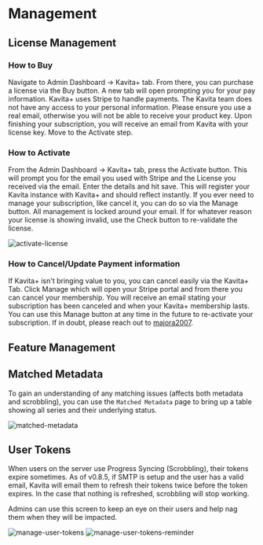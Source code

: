 
# Management


## License Management

### How to Buy
Navigate to Admin Dashboard -> Kavita+ tab. From there, you can purchase a license via the Buy button. A new tab will open prompting you for your pay information. Kavita+ uses Stripe to handle payments. The Kavita team does not have any access to your personal information. Please ensure you use a real email, otherwise you will not be able to receive your product key. Upon finishing your subscription, you will receive an email from Kavita with your license key. Move to the Activate step.

### How to Activate
From the Admin Dashboard -> Kavita+ tab, press the Activate button. This will prompt you for the email you used with Stripe and the License you received via the email. Enter the details and hit save. This will register your Kavita instance with Kavita+ and should reflect instantly. If you ever need to manage your subscription, like cancel it, you can do so via the Manage button. All management is locked around your email. If for whatever reason your license is showing invalid, use the Check button to re-validate the license.

![activate-license](../../public/kavita+/activate-license.png "activate-license")

### How to Cancel/Update Payment information
If Kavita+ isn't bringing value to you, you can cancel easily via the Kavita+ Tab. Click Manage which will open your Stripe portal and from there you can cancel your membership. You will receive an email stating your subscription has been canceled and when your Kavita+ membership lasts. You can use this Manage button at any time in the future to re-activate your subscription. If in doubt, please reach out to [majora2007](https://discord.com/invite/b52wT37kt7).

## Feature Management

## Matched Metadata
To gain an understanding of any matching issues (affects both metadata and scrobbling), you can use the `Matched Metadata` page to bring up a table 
showing all series and their underlying status. 

![matched-metadata](../../public/kavita+/matched-metadata.png "matched-metadata")

## User Tokens
When users on the server use Progress Syncing (Scrobbling), their tokens expire sometimes. As of v0.8.5, if SMTP is setup and the user has a valid email, 
Kavita will email them to refresh their tokens twice before the token expires. In the case that nothing is refreshed, scrobbling will stop working. 

Admins can use this screen to keep an eye on their users and help nag them when they will be impacted. 

![manage-user-tokens](../../public/kavita+/manage-user-tokens.png "manage-user-tokens")
![manage-user-tokens-reminder](../../public/kavita+/manage-user-tokens-reminder.png "manage-user-tokens-reminder")